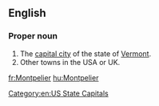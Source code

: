 ==English==
{{wikipedia}}

===Proper noun===
{{en-proper noun}}

# The [[capital city]] of the state of [[Vermont]].
# Other towns in the USA or UK.

[[Category:en:US State Capitals]]

[[fr:Montpelier]]
[[hu:Montpelier]]